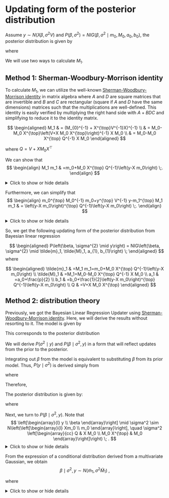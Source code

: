 # Updating form of the posterior distribution

Assume $y \sim N\left( X \beta, \sigma^{2} V\right)$ and $P(\beta, \sigma^{2}) = NIG \left(\beta, \sigma^{2} \mid m_{0}, M_{0}, a_{0}, b_{0}\right)$, the posterior distribution is given by

\begin{align}
P\left(\beta, \sigma^{2} \mid y\right) = NIG\left(\beta, \sigma^{2} \mid M_{1}m_{1}, M_{1}, a_{1}, b_{1}\right) \;
\end{align}

where

\begin{align}
M_{1} &= (M_{0}^{-1}+X^{\top} V^{-1} X)^{-1} \;; \\
m_{1}&=M_{0}^{-1} m_{0}+X^{\top} V^{-1} y \;; \\
a_{1}&=a_{0}+\frac{p}{2} \;; \\
b_{1}&= b_{0}+\frac{1}{2}\left(m_{0}^{\top} M_{0}^{-1} m_{0}+y^{\top} V^{-1} y-m_{1}^{\top} M_{1} m_{1}\right)\;. 
\end{align}

We will use two ways to calculate $M_1$.

## Method 1: Sherman-Woodbury-Morrison identity

To calculate $M_1$, we can utilize the well-known [Sherman-Woodbury-Morrison identity](https://en.wikipedia.org/wiki/Woodbury_matrix_identity) in matrix algebra
\begin{equation}\label{ShermanWoodburyMorrison} 
\left(A + BDC\right)^{-1} = A^{-1} - A^{-1}B\left(D^{-1}+CA^{-1}B\right)^{-1}CA^{-1} 
\end{equation} 
where $A$ and $D$ are square matrices that are invertible and $B$ and $C$ are rectangular (square if $A$ and $D$ have the same dimensions) matrices such that the multiplications are well-defined. This identity is easily verified by multiplying the right hand side with $A + BDC$ and simplifying to reduce it to the identity matrix.

$$
\begin{aligned}
M_1 & = (M_{0}^{-1} + X^{\top}V^{-1}X)^{-1} \\
& = M_0-M_0 X^{\top}\left(V+X M_0 X^{\top}\right)^{-1} X M_0 \\
& = M_0-M_0 X^{\top} Q^{-1} X M_0
\end{aligned}
$$

where $Q = V + X M_0 X^{\top}$

We can show that
$$
\begin{align}
M_1 m_1 & =m_0+M_0 X^{\top} Q^{-1}\left(y-X m_0\right) \;.
\end{align}
$$

<details>
  <summary>Click to show or hide details</summary>

  
  \begin{align}
  M_1 m_1 & = \left(M_0^{-1}+X^{\top} V^{-1} X\right)^{-1} m_1 \\
  & = [M_0-M_0 X^{\top}\left(V+X M_0 X^{\top}\right)^{-1} X M_0]m_1 \\
  & = (M_0-M_0 X^{\top} Q^{-1} X M_0) m_1 \\
  & = (M_0-M_0 X^{\top} Q^{-1} X M_0)(M_0^{-1} m_0+X^{\top} V^{-1} y) \\
  & = m_0+M_0 X^{\top} V^{-1} y-M_0 X^{\top} Q^{-1} X m_0 - M_0 X^{\top} Q^{-1} X M_0 X^{\top} V^{-1} y \\
  & = m_0+M_0 X^{\top}\left(I-Q^{-1} X M_0 X^{\top}\right) V^{-1} y - M_0 X^{\top} Q^{-1} X m_0 \\
  & = m_0+M_0 X^{\top} Q^{-1}\left(Q-X M_0 X^{\top}\right)V^{-1} y - M_0 X^{\top} Q^{-1} X m_0 \\
  & \left(\text { since } Q=V+X M_0 X^{\top}\right) \\
  & = m_0+M_0 X^{\top} Q^{-1}(V) V^{-1} y-M_0 X^{\top} Q^{-1} X m_0 \\
  & = m_0+M_0 X^{\top} Q^{-1} y-M_0 X^{\top} Q^{-1} X m_0 \\
  & = m_0+M_0 X^{\top} Q^{-1}\left(y-X m_0\right) \\
  \end{align}

</details>


Furthermore, we can simplify that
$$
\begin{align}
m_0^{\top} M_0^{-1} m_0+y^{\top} V^{-1} y-m_1^{\top} M_1 m_1 & = \left(y-X m_0\right)^{\top} Q^{-1}\left(y-X m_0\right) \;.
\end{align}
$$

<details>
  <summary>Click to show or hide details</summary>

  
  \begin{align}
  m_0^{\top} M_0^{-1} m_0+y^{\top} V^{-1} y-m_1^{\top} M_1 m_1 & = m_0^{\top} M_0^{-1} m_0+y^{\top} V^{-1} y-m_1^{\top} [m_0+M_0 X^{\top} Q^{-1} (y - X m_0)] \\
  & = m_0^{\top} M_0^{-1} m_0+y^{\top} V^{-1} y-m_1^{\top} m_0 - m_1^{\top} M_0 X^{\top} Q^{-1}\left(y-X m_0\right) \\
  & = m_0^{\top} M_0^{-1} m_0+y^{\top} V^{-1} y -m_0^{\top}\left(M_0^{-1} m_0+X^{\top} V^{-1} y\right) \\ 
  & \qquad \qquad \qquad - m_1^{\top} M_0 X^{\top} Q^{-1}\left(y-X m_0\right) \\
  & = y^{\top} V^{-1} y-y^{\top} V^{-1} X m_0 - m_1^{\top} M_0 X^{\top} Q^{-1}\left(y-X m_0\right) \\
  & = y^{\top} V^{-1}\left(y-X m_0 \right)-m_1^{\top} M_0 X^{\top} Q^{-1}\left(y-X m_0\right) \\
  & =y^{\top} V^{-1}\left(y-X m_0\right)-\underbrace{m_1^{\top} M_0 X^{\top} Q^{-1}\left(y-X m_0\right)}_{\substack{\text { simplify from left to right }}} \\
  & =y^{\top} V^{-1}\left(y-X m_0\right)-\left(M_0 m_1\right)^{\top} X^{\top} Q^{-1}\left(y-X m_0\right) \\
  & =y^{\top} V^{-1}\left(y-X m_0\right)-\left(m_0+M_0 X^{\top} V^{-1} y\right)^{\top} X^{\top} Q^{-1}\left(y-m_0\right) \\
  & =y^{\top} V^{-1}\left(y-X m_0\right)-\left(X m_0+X M_0 X^{\top} V^{-1} y\right)^{\top} Q^{-1}\left(y-X m_0\right)\\
  & =y^{\top} V^{-1}\left(y-X m_0\right) -\left(Q^{-1} X m_0+Q^{-1}\left(X M_0 X^{\top}\right)V^{-1} y\right)\left(y-X m_0\right) \\
  & =y^{\top} V^{-1}\left(y-X m_0\right)-[Q^{-1} X m_0+Q^{-1}(Q-V) V^{-1} y]^{\top}(y-X m_0) \\
  & =y^{\top} V^{-1}\left(y-X m_0\right) -\left(Q^{-1} X m_0+V^{-1} y- Q^{-1} y \right)^{\top}\left(y-X m_0\right) \\
  & =y^{\top} V^{-1}\left(y-X m_0\right) -[V^{-1} y+Q^{-1}\left(X m_0-y\right)]^{\top}\left(y-X m_0\right) \\
  & =y^{\top} V^{-1}\left(y-X m_0\right)-y^{\top} V^{-1}\left(y-X m_0\right) +\left(y-X m_0\right)^{\top} Q^{-1}\left(y-X m_0\right) \\
  & =\left(y-X m_0\right)^{\top} Q^{-1}\left(y-X m_0\right) \\
  \end{align}

</details>


So, we get the following updating form of the posterior distribution from Bayesian linear regression



$$
\begin{aligned}
P\left(\beta, \sigma^{2} \mid y\right) = NIG\left(\beta, \sigma^{2} \mid \tilde{m}_1, \tilde{M}_1, a_{1}, b_{1}\right) \;
\end{aligned}
$$
where

$$
\begin{aligned}
\tilde{m}_1 & =M_1 m_1=m_0+M_0 X^{\top} Q^{-1}\left(y-X m_0\right) \\
\tilde{M}_1 & =M_1=M_0-M_0 X^{\top} Q^{-1} X M_0 \\
a_1 & =a_0+\frac{p}{2} \\
b_1 & =b_0+\frac{1}{2}\left(y-X m_0\right)^{\top} Q^{-1}\left(y-X m_0\right) \\
Q & =V+X M_0 X^{\top}
\end{aligned}
$$

## Method 2: distribution theory
Previously, we got the Bayesian Linear Regression Updater using [Sherman-Woodbury-Morrison identity](https://en.wikipedia.org/wiki/Woodbury_matriX_identity). Here, we will derive the results without resorting to it. The model is given by
\begin{align}
& y=X \beta+\epsilon , \quad \epsilon \sim N\left(0, \sigma^2 V\right) ; \\
& \beta=m_0+\omega , \quad \omega \sim N\left(0, \sigma^2 M_0\right) ; \\
& \sigma^2 \sim I G\left(a_0, b_0\right) \;.
\end{align}

This corresponds to the posterior distribution

\begin{align}
P\left(\beta, \sigma^2 \mid y\right) \propto I G\left(\sigma^2 \mid a_0, b_0\right) & \times N\left(\beta \mid m_0, \sigma^2 M_0\right) \times N\left(y \mid X \beta, \sigma^2 V\right) \;.
\end{align}

We will derive $P\left(\sigma^2 \mid y\right)$ and $P\left(\beta \mid \sigma^2, y\right)$ in a form that will reflect updates from the prior to the posterior. 

Integrating out $\beta$ from the model is equivalent to substituting $\beta$ from its prior model. Thus, $P\left(y \mid \sigma^2\right)$ is derived simply from
\begin{align}
y &=X \beta+\epsilon \\
&=X\left(m_0+\omega\right)+\epsilon \\
&=X m_0 + X \omega + \epsilon \\
& =X m_0+ \eta \;, \\
\end{align}

where
\begin{align}
& \eta = X \omega + \epsilon \sim N\left(0, \sigma^2Q\right) \; ; \\
& Q=X M_0 X^{\top}+V \; . \\
\end{align}

Therefore, 
\begin{align}
y \mid \sigma^2 \sim N\left(X m_0, \sigma^2 Q\right) \; .\\
\end{align}

The posterior distribution is given by: 
\begin{align}
P\left(\sigma^2 \mid y\right) & \propto P\left(\sigma^2\right) P\left(y \mid \sigma^2\right) \\
& =I G\left(\sigma^2 \mid a_0, b_0\right) \times N\left(y \mid X m_0, \sigma^2 Q\right) \\
& \propto\left(\frac{1}{\sigma^2}\right)^{a_0+1} e^{-\frac{b_0} {\sigma^2} \times\left(\frac{1}{\sigma^2}\right)^{\frac{n}{2}} e^{-\frac{1}{2 \sigma^2}}\left(y-Xm_0\right)^{\top} Q^{-1}\left(y-Xm_0\right)} \\ 
& \propto\left(\frac{1}{\sigma^2}\right)^{a_0+\frac{p}{2}+1} e^{-\frac{1}{\sigma^2}\left\{b_0+\frac{1}{2}\left(y-Xm_0\right)^{\top} Q^{-1}\left(y-Xm_0\right)\right.} \\
& \propto IG \left(\sigma^2 \mid a_1, b_1\right) \; ,
\end{align}

where
\begin{align} 
& a_1 = a_0 + \frac{p}{2} ; \\
& b_1 = b_0 + \frac{1}{2} (y-Xm_0)^{\top} Q^{-1} \left(y-Xm_0\right) \; .
\end{align}

Next, we turn to $P\left(\beta \mid \sigma^2, y\right)$.
Note that
$$
\left[\begin{array}{l}
y \\
\beta
\end{array}\right] \mid \sigma^2 \sim N\left(\left[\begin{array}{l}
Xm_0 \\
m_0
\end{array}\right], \quad \sigma^2 \left[\begin{array}{cc}
Q & X M_0 \\
M_0 X^{\top} & M_0
\end{array}\right]\right) \; .
$$
<details>
  <summary>Click to show or hide details</summary>

  
  where we have used the facts
  
  $$
  \begin{aligned}
  & E[y \mid \sigma^2] = Xm_0 \; ;\\
  & E[\beta \mid \sigma^2] = m_0 \; ; \\
  & \operatorname{Var}\left(y \mid \sigma^2\right)=\sigma^2 Q \; ; \\ 
  & \operatorname{Var}\left(\beta \mid \sigma^2\right)=\sigma^2 M_0 \; ; \\
  \end{aligned}
  $$
  
  $$
  \begin{aligned}
  \operatorname{Cov}\left(y, \beta \mid \sigma^2\right) &= \operatorname{Cov}\left(X \beta+\epsilon, \beta \mid \sigma^2\right) \\
  & =\operatorname{Cov}\left(X\left(m_0+\omega\right)+\epsilon, m_0+\omega \mid \sigma^2\right) \\
  & =\operatorname{Cov}\left(X \omega, \omega \mid \sigma^2\right) \\
  & \quad \text {(Since } m_0 \text { is constant and } \operatorname{Cov}(\omega, \epsilon)=0) \\
  & =\sigma^2 X M_0 \; .
  \end{aligned}
  $$

</details>



From the expression of a conditional distribution derived from a multivariate Gaussian, we obtain
$$
\beta \mid \sigma^2, y \sim N\left(\tilde{m}_1, \sigma^2 \tilde{M}_1\right) \;,
$$

where
\begin{align}
& \tilde{m}_1=E\left[\beta \mid \sigma^2, y\right]=m_0+M_0 X^{\top} Q^{-1}\left(y-X{m_0}\right) \; ;\\
& \tilde{M}_1=M_0-M_0 X^{\top} Q^{-1} X M_0 \; . \\
\end{align}

<details>
  <summary>Click to show or hide details</summary>

  
Note: 

\begin{align}
& \left[\begin{array}{l}
X_1 \\
X_2
\end{array}\right] \sim N\left(\left[\begin{array}{l}
\mu_1 \\
\mu_2
\end{array}\right],\left[\begin{array}{ll}
\Sigma_{11} & \Sigma_{12} \\
\Sigma_{21} & \Sigma_{22}
\end{array}\right]\right) \text { with } \Sigma_{21} = \Sigma_{12}^{\top} \;, \\
& \Rightarrow X_2 \mid X_1  \sim N\left(\mu_{2 \cdot 1}, \Sigma_{2 \cdot 1}\right) \;, \\
& \text {where } \mu_{2 \cdot 1}= \mu_2+\Sigma_{21} \Sigma_{11}^{-1}\left(X_1-\mu_1\right) \text { and } \Sigma_{2 \cdot 1}=\Sigma_{22}-\Sigma_{21} \Sigma_{11}^{-1} \Sigma_{12} \;.
\end{align}


</details>

